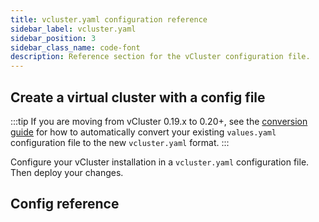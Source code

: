 ```yaml
---
title: vcluster.yaml configuration reference
sidebar_label: vcluster.yaml
sidebar_position: 3
sidebar_class_name: code-font
description: Reference section for the vCluster configuration file.
---
```



## Create a virtual cluster with a config file

:::tip
If you are moving from vCluster 0.19.x to 0.20+, see the [conversion guide](vcluster/guides/0-20-migration.mdx) for how to automatically convert your existing `values.yaml` configuration file to the new `vcluster.yaml` format.
:::

Configure your vCluster installation in a `vcluster.yaml` configuration file. Then deploy your changes.

<DeployChanges/>

## Config reference

<ExportKubeConfig/>
<Sync/>
<Networking/>
<Policies/>
<Observability/>
<ControlPlane/>
<RBAC/>
<Plugins/>
<Platform/>
<Experimental/>
<Telemetry/>